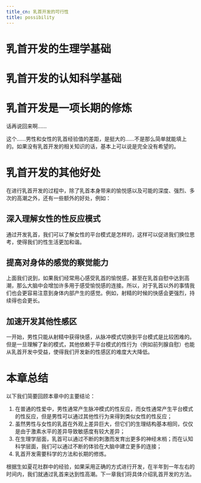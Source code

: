 ```yaml
---
title_cn: 乳首开发的可行性
title: possibility
---
```

# 乳首开发的生理学基础

<!-- 女性由于雌性荷尔蒙的效果会自然得到敏感的经验值，可以感受到快感。

但是男性基本上是没有的。（并非一点点也没有）

因此，经验值产生了压倒性的差距，男性的乳首通常是无法感受到快感的。

……但是呢，有趣的是在触碰乳首的过程中，男女一样会累积敏感的经验值。没有上限。一定会积累。原则上来说是不会减少的。

就是说……

不断地积累经验值的话，总有一天会得到与女性相同的敏感度！甚至超越女性也是可能的！ -->

# 乳首开发的认知科学基础

# 乳首开发是一项长期的修炼

话再说回来啊……

这个……男性和女性的乳首经验值的差距，是挺大的……不是那么简单就能填上的。如果没有乳首开发的相关知识的话，基本上可以说是完全没有希望的。

# 乳首开发的其他好处

在进行乳首开发的过程中，除了乳首本身带来的愉悦感以及可能的深度、强烈、多次的高潮之外，还有一些额外的好处，例如：

## 深入理解女性的性反应模式

通过开发乳首，我们可以了解女性的平台模式是怎样的，这样可以促进我们换位思考，使得我们的性生活更加和谐。

## 提高对身体的感觉的察觉能力

上面我们说到，如果我们经常用心感受乳首的愉悦感，甚至在乳首自慰中达到高潮，那么大脑中会增加许多用于感受愉悦感的连接。所以，对于乳首以外的事情我们也会更容易注意到身体内部产生的感觉。例如，射精的时候的快感会更强烈，持续得也会更长。

## 加速开发其他性感区

一开始，男性只能从射精中获得快感，从脉冲模式切换到平台模式是比较困难的。但是一旦理解了新的模式，其他依赖于平台模式的性行为（例如前列腺自慰）也能从乳首开发中受益，使得我们开发新的性感区的难度大大降低。

# 本章总结

以下我们简要回顾本章中的主要结论：

1. 在普通的性爱中，男性通常产生脉冲模式的性反应，而女性通常产生平台模式的性反应，但是男性可以通过其他性行为来得到类似女性的性反应；
2. 虽然男性与女性的乳首在外观上差异巨大，但它们的生理结构基本相同，仅仅是由于激素水平的差异导致敏感度有较大差异；
3. 在生理学层面，乳首可以通过不断的刺激而发育出更多的神经末梢；而在认知科学层面，我们可以通过不断的体验在大脑中建立更多的连接；
4. 乳首开发需要科学的方法和长期的修炼。

根据生如夏花社群中的经验，如果采用正确的方式进行开发，在半年到一年左右的时间内，我们就通过乳首来达到性高潮。下一章我们将具体介绍乳首开发的方法。
